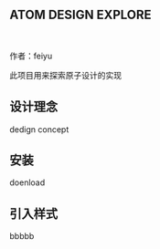 <Meta title="ATOM DESIGN /Intro" />

## ATOM DESIGN EXPLORE

<br />

作者：feiyu

此项目用来探索原子设计的实现

## 设计理念

dedign concept

## 安装

doenload

## 引入样式

bbbbb
